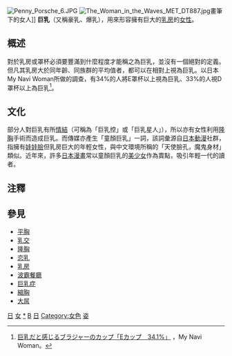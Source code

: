 {{Redirect2|波霸|珍珠奶茶用語|珍珠奶茶#名稱}}
[[File:Penny_Porsche_6.JPG|thumb]]
[[File:The_Woman_in_the_Waves_MET_DT887.jpg|thumb]]畫筆下的女人]]
'''巨乳'''（又稱豪乳、爆乳），用來形容擁有巨大的[[乳房|乳房]]的[[女性|女性]]。

==概述==
對於乳房或罩杯必須要豐滿到什麼程度才能稱之為巨乳，並沒有一個絕對的定義。但凡其乳房大於同年齡、同族群的平均值者，都可以在相對上視為巨乳。以日本My Navi Woman所做的調查，有34%的人將E罩杯以上視為巨乳、33%的人視D罩杯以上為巨乳<ref>[http://woman.mynavi.jp/article/140126-17/ 巨乳だと感じるブラジャーのカップ「Eカップ　34.1%」] {{Wayback|url=http://woman.mynavi.jp/article/140126-17/ |date=20161123181149 }}，My Navi Woman。</ref>。

==文化==
部分人對巨乳有所[[情結|情結]]（可稱為「巨乳控」或「巨乳星人」），所以亦有女性利用[[隆胸|隆胸]]手術而造成巨乳。而傳媒亦產生「童顏巨乳」一詞，該詞彙源自[[日本|日本]][[動漫|動漫]]社群，指擁有[[娃娃臉|娃娃臉]]但乳房巨大的年輕女性，與中文環境所稱的「天使臉孔，魔鬼身材」類似。近年來，許多[[日本漫畫|日本漫畫]]常以童顏巨乳的[[美少女|美少女]]作為賣點，吸引年輕一代的讀者。

==注釋==
{{reflist}}

==參見==
{{refbegin|2}}
*[[平胸|平胸]]
*[[乳交|乳交]]
*[[隆胸|隆胸]]
*[[恋乳|恋乳]]
*[[乳房|乳房]]
*[[波霸餐廳|波霸餐廳]]
*[[巨乳症|巨乳症]]
*[[縮胸|縮胸]]
*[[大屌|大屌]]
{{refend}}

{{萌屬性}}
[[Category:流行語|日]]
[[Category:性俗語|女]]
[[Category:乳房|*]]
[[Category:萌属性|B]]
[[Category:戀胸|日]]
[[Category:女色|Category:女色]]
[[Category:色情|姿]]